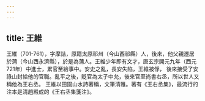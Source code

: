 ```yaml
---
---
---
```

title: 王維
---



王維（701-761），字摩詰，原籍太原祁州（今山西祁縣）人，後來，他父親遷居於蒲（今山西永濟縣），於是為蒲人。王維少年即有文才，唐玄宗開元九年（西元721年）中進士，累官至給事中。安史之亂，長安失陷，王維被俘， 後來接受了安祿山封給他的官職。亂平之後，貶官為太子中允，後來官至尚書右丞，所以世人又稱他為王右丞。 王維以田園山水詩著稱，文筆清雅。著有《王右丞集》，最流行的注本是清趙殿成的《王右丞集箋注》。